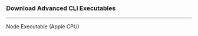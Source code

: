
### Download Advanced CLI Executables
---
 
<div className={`${styles.buttons} ${styles.flexContainer}`}>
  <Link
    className="button button--secondary"
    to="https://github.com/autonomys/subspace/releases/download/mainnet-2024-nov-13/subspace-node-macos-aarch64-mainnet-2024-nov-13.zip"
    style={{ display: 'flex', flexDirection: 'column', alignItems: 'center', justifyContent: 'center', textAlign: 'center', padding: '10px' }}>
    <span style={{ fontSize: '20px' }}>Node Executable</span>
    <span style={{ fontSize: '14px' }}>(Apple CPU)</span>
  </Link>
</div>